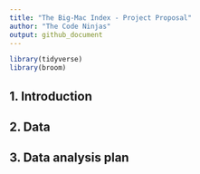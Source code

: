 ```yaml
---
title: "The Big-Mac Index - Project Proposal"
author: "The Code Ninjas"
output: github_document
---
```


```r
library(tidyverse)
library(broom)
```

## 1. Introduction



## 2. Data



## 3. Data analysis plan



